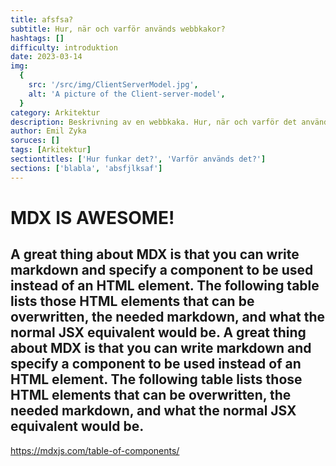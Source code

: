 ---
title: afsfsa?
subtitle: Hur, när och varför används webbkakor?
hashtags: []
difficulty: introduktion
date: 2023-03-14
img:
  {
    src: '/src/img/ClientServerModel.jpg',
    alt: 'A picture of the Client-server-model',
  }
category: Arkitektur
description: Beskrivning av en webbkaka. Hur, när och varför det används.
author: Emil Zyka
soruces: []
tags: [Arkitektur]
sectiontitles: ['Hur funkar det?', 'Varför används det?']
sections: ['blabla', 'absfjlksaf']
---

<div class='flex flex-col items-center justify-center mt-8'>
  <div class='flex flex-col w-2/5 sm:w-4/5 text-justify'>
    <h1 class='text-left text-xl font-bold text-black dark:text-white my-4'>
      MDX IS AWESOME!
    </h1>
    <h2 class='text-lg sm:text-base text-black dark:text-white'>
      A great thing about MDX is that you can write markdown and specify a
      component to be used instead of an HTML element. The following table lists
      those HTML elements that can be overwritten, the needed markdown, and what
      the normal JSX equivalent would be. A great thing about MDX is that you
      can write markdown and specify a component to be used instead of an HTML
      element. The following table lists those HTML elements that can be
      overwritten, the needed markdown, and what the normal JSX equivalent would
      be.
    </h2>
  </div>
</div>

https://mdxjs.com/table-of-components/
